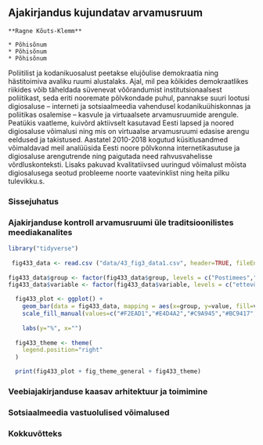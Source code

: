 ## Ajakirjandus kujundatav arvamusruum {#chapter43 .chapter_section .chapter4_section}

```block
**Ragne Kõuts-Klemm**
```

```block
* Põhisõnum
* Põhisõnum
* Põhisõnum
```

Poliitilist ja kodanikuosalust peetakse elujõulise demokraatia ning hästitoimiva avaliku ruumi alustalaks. Ajal, mil pea kõikides demokraatlikes riikides võib täheldada süvenevat võõrandumist institutsionaalsest poliitikast, seda eriti nooremate põlvkondade puhul, pannakse suuri lootusi digiosaluse – interneti ja sotsiaalmeedia vahendusel kodanikuühiskonnas ja poliitikas osalemise – kasvule ja virtuaalsete arvamusruumide arengule. Peatükis vaatleme, kuivõrd aktiivselt kasutavad Eesti lapsed ja noored digiosaluse võimalusi ning mis on virtuaalse arvamusruumi edasise arengu eeldused ja takistused. Aastatel 2010-2018 kogutud küsitlusandmed võimaldavad meil analüüsida Eesti noore põlvkonna internetikasutuse ja digiosaluse arengutrende ning paigutada need rahvusvahelisse võrdluskonteksti. Lisaks pakuvad kvalitatiivsed uuringud võimalust mõista digiosalusega seotud probleeme noorte vaatevinklist ning heita pilku tulevikku.s.

### Sissejuhatus {.chapter4_section}

### Ajakirjanduse kontroll arvamusruumi üle traditsioonilistes meediakanalites {.chapter4_section}

```r

library("tidyverse")
  
 fig433_data <- read.csv ("data/43_fig3_data1.csv", header=TRUE, fileEncoding="utf-8")
 
fig433_data$group <- factor(fig433_data$group, levels = c("Postimees","Eesti Päevaleht","Kokku"))
fig433_data$variable <- factor(fig433_data$variable, levels = c("ettevõtja", "ametnik","kultuuritegelane","kodanik","poliitik","ajakirjanik","teadlane, ekspert"))

  fig433_plot <- ggplot() +
    geom_bar(data = fig433_data, mapping = aes(x=group, y=value, fill=variable), width=0.4, stat="identity") +
    scale_fill_manual(values=c("#F2EAD1","#E4D4A2","#C9A945","#BC9417","#8D6F11","#5E4A0C","#2F2506")) +
    
    labs(y="%", x="")
  
  fig433_theme <- theme(
    legend.position="right"
  )

  print(fig433_plot + fig_theme_general + fig433_theme)
```

### Veebiajakirjanduse kaasav arhitektuur ja toimimine {.chapter4_section}

### Sotsiaalmeedia vastuolulised võimalused {.chapter4_section}

### Kokkuvõtteks {.chapter4_section}